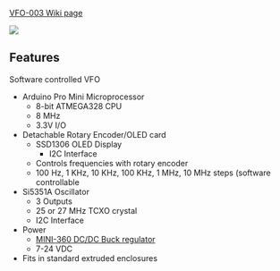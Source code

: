 [http://land-boards.com/blwiki/index.php?title=VFO-003 VFO-003 Wiki page]

<img src="http://land-boards.com/blwiki/images/1/14/VFO-003-B.png"></img>

== Features ==

Software controlled VFO

* Arduino Pro Mini Microprocessor
** 8-bit ATMEGA328 CPU
** 8 MHz
** 3.3V I/O
* Detachable Rotary Encoder/OLED card
** SSD1306 OLED Display
*** I2C Interface
** Controls frequencies with rotary encoder
** 100 Hz, 1 KHz, 10 KHz, 100 KHz, 1 MHz, 10 MHz steps (software controllable
* Si5351A Oscillator
** 3 Outputs
** 25 or 27 MHz TCXO crystal
** I2C Interface
* Power
** [[Mini360_Buck_Converter|MINI-360 DC/DC Buck regulator]]
** 7-24 VDC
* Fits in standard extruded enclosures
